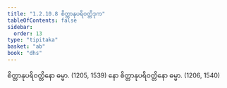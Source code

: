 ```yaml
---
title: "1.2.10.8 စိတ္တာနုပရိဝတ္တိဒုက"
tableOfContents: false
sidebar:
  order: 13
type: "tipitaka"
basket: "ab"
book: "dhs"
---
```



<DynamicBreadcrumb />

<Division number="84" book="dhs">

<Paragraph number="200" book="dhs">
စိတ္တာနုပရိဝတ္တိနော ဓမ္မာ. (<Emphasis>1205, 1539</Emphasis>)
</Paragraph>

<Paragraph number="201" book="dhs">
နော စိတ္တာနုပရိဝတ္တိနော ဓမ္မာ. (<Emphasis>1206, 1540</Emphasis>)
</Paragraph>
</Division>